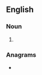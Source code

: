 ==English==

===Noun===
{{head|en|noun form}}

# {{plural of|en|serovar}}

===Anagrams===
* {{anagrams|en|a=aeorrssv|savorers}}